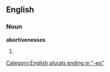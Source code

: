 ==English==

===Noun===
'''abortivenesses'''

# {{plural of|[[abortiveness]]}}

[[Category:English plurals ending in "-es"]]